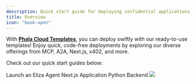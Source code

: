 ```yaml
---
description: Quick start guide for deploying confidential applications on Phala Cloud.
title: Overview
icon: "book-open"
---
```


With [**Phala Cloud Templates**](https://cloud.phala.network/templates), you can deploy swiftly with our ready-to-use templates! Enjoy quick, code-free deployments by exploring our diverse offerings from MCP, A2A, Next.js, x402, and more.

Check out our quick start guides below:

<Columns cols={3}>
  <Card
    img="/images/elizaos.png"
    href="/phala-cloud/getting-started/explore-templates/launch-an-eliza-agent"
  >
    Launch an Eliza Agent
  </Card>
  <Card
    img="/images/nextjs-starter.png"
    href="/phala-cloud/getting-started/explore-templates/start-from-template#next.js-template"
  >
    Next.js Application
  </Card>
  <Card
    img="/images/python-starter.png"
    href="/phala-cloud/getting-started/explore-templates/start-from-template#python-template"
  >
    Python Backend
  </Card>
</Columns>

<Frame>
  <img src="/images/image (23).png" />
</Frame>
